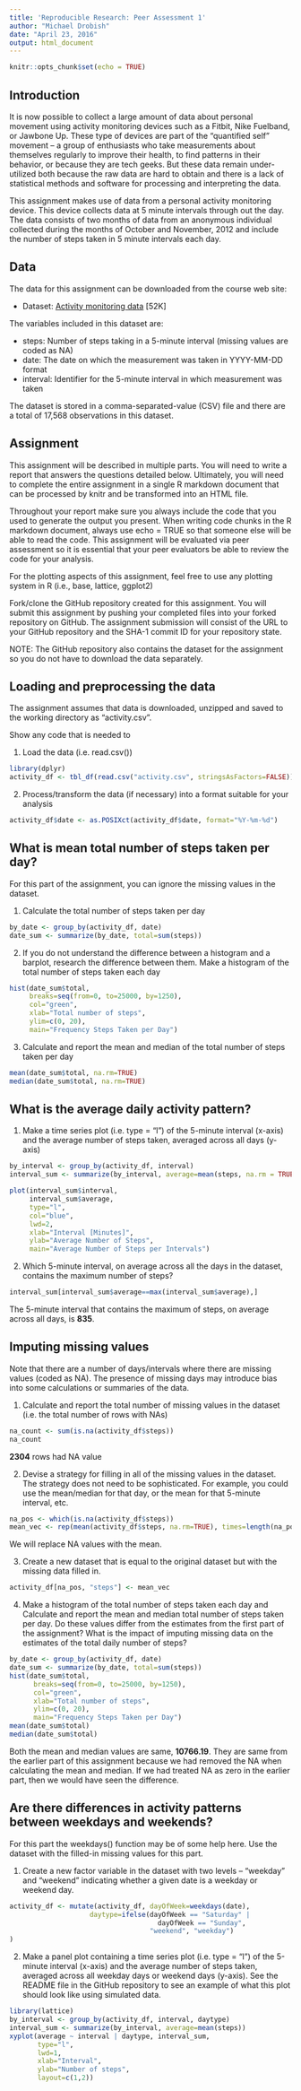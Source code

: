 ```yaml
---
title: 'Reproducible Research: Peer Assessment 1'
author: "Michael Drobish"
date: "April 23, 2016"
output: html_document
---
```


```r
knitr::opts_chunk$set(echo = TRUE)
```

## Introduction

It is now possible to collect a large amount of data about personal movement using activity monitoring devices such as a Fitbit, Nike Fuelband, or Jawbone Up. These type of devices are part of the “quantified self” movement – a group of enthusiasts who take measurements about themselves regularly to improve their health, to find patterns in their behavior, or because they are tech geeks. But these data remain under-utilized both because the raw data are hard to obtain and there is a lack of statistical methods and software for processing and interpreting the data.

This assignment makes use of data from a personal activity monitoring device. This device collects data at 5 minute intervals through out the day. The data consists of two months of data from an anonymous individual collected during the months of October and November, 2012 and include the number of steps taken in 5 minute intervals each day.

## Data

The data for this assignment can be downloaded from the course web site:

* Dataset: [Activity monitoring data](https://d396qusza40orc.cloudfront.net/repdata%2Fdata%2Factivity.zip) [52K]

The variables included in this dataset are:

* steps: Number of steps taking in a 5-minute interval (missing values are coded as NA)
* date: The date on which the measurement was taken in YYYY-MM-DD format
* interval: Identifier for the 5-minute interval in which measurement was taken

The dataset is stored in a comma-separated-value (CSV) file and there are a total of 17,568 observations in this dataset.

## Assignment

This assignment will be described in multiple parts. You will need to write a report that answers the questions detailed below. Ultimately, you will need to complete the entire assignment in a single R markdown document that can be processed by knitr and be transformed into an HTML file.

Throughout your report make sure you always include the code that you used to generate the output you present. When writing code chunks in the R markdown document, always use echo = TRUE so that someone else will be able to read the code. This assignment will be evaluated via peer assessment so it is essential that your peer evaluators be able to review the code for your analysis.

For the plotting aspects of this assignment, feel free to use any plotting system in R (i.e., base, lattice, ggplot2)

Fork/clone the GitHub repository created for this assignment. You will submit this assignment by pushing your completed files into your forked repository on GitHub. The assignment submission will consist of the URL to your GitHub repository and the SHA-1 commit ID for your repository state.

NOTE: The GitHub repository also contains the dataset for the assignment so you do not have to download the data separately.

## Loading and preprocessing the data

The assignment assumes that data is downloaded, unzipped and saved to the working directory as "activity.csv".


Show any code that is needed to

1.  Load the data (i.e. read.csv())

```r
library(dplyr)
activity_df <- tbl_df(read.csv("activity.csv", stringsAsFactors=FALSE))
```

2.  Process/transform the data (if necessary) into a format suitable for your analysis
```r
activity_df$date <- as.POSIXct(activity_df$date, format="%Y-%m-%d")
```

## What is mean total number of steps taken per day?

For this part of the assignment, you can ignore the missing values in the dataset.

1.  Calculate the total number of steps taken per day
```r
by_date <- group_by(activity_df, date)
date_sum <- summarize(by_date, total=sum(steps))
```
2.  If you do not understand the difference between a histogram and a barplot, research the difference between them. Make a histogram of the total number of steps taken each day
```r
hist(date_sum$total, 
     breaks=seq(from=0, to=25000, by=1250),
     col="green", 
     xlab="Total number of steps", 
     ylim=c(0, 20), 
     main="Frequency Steps Taken per Day")
```

3.  Calculate and report the mean and median of the total number of steps taken per day
```r
mean(date_sum$total, na.rm=TRUE)
median(date_sum$total, na.rm=TRUE)
```

## What is the average daily activity pattern?

1.  Make a time series plot (i.e. type = "l") of the 5-minute interval (x-axis) and the average number of steps taken, averaged across all days (y-axis)
```r
by_interval <- group_by(activity_df, interval)
interval_sum <- summarize(by_interval, average=mean(steps, na.rm = TRUE))

plot(interval_sum$interval, 
     interval_sum$average, 
     type="l", 
     col="blue", 
     lwd=2, 
     xlab="Interval [Minutes]", 
     ylab="Average Number of Steps", 
     main="Average Number of Steps per Intervals")
```

2.  Which 5-minute interval, on average across all the days in the dataset, contains the maximum number of steps?
```r
interval_sum[interval_sum$average==max(interval_sum$average),]
```
The 5-minute interval that contains the maximum of steps, on average across all days, is **835**.

## Imputing missing values

Note that there are a number of days/intervals where there are missing values (coded as NA). The presence of missing days may introduce bias into some calculations or summaries of the data.

1.  Calculate and report the total number of missing values in the dataset (i.e. the total number of rows with NAs)
```r
na_count <- sum(is.na(activity_df$steps))
na_count
```
**2304** rows had NA value

2.  Devise a strategy for filling in all of the missing values in the dataset. The strategy does not need to be sophisticated. For example, you could use the mean/median for that day, or the mean for that 5-minute interval, etc.
```r
na_pos <- which(is.na(activity_df$steps))
mean_vec <- rep(mean(activity_df$steps, na.rm=TRUE), times=length(na_pos))
```
We will replace NA values with the mean.

3.  Create a new dataset that is equal to the original dataset but with the missing data filled in.
```r
activity_df[na_pos, "steps"] <- mean_vec
```

4.  Make a histogram of the total number of steps taken each day and Calculate and report the mean and median total number of steps taken per day. Do these values differ from the estimates from the first part of the assignment? What is the impact of imputing missing data on the estimates of the total daily number of steps?

```r
by_date <- group_by(activity_df, date)
date_sum <- summarize(by_date, total=sum(steps))
hist(date_sum$total, 
      breaks=seq(from=0, to=25000, by=1250),
      col="green", 
      xlab="Total number of steps", 
      ylim=c(0, 20), 
      main="Frequency Steps Taken per Day")
mean(date_sum$total)
median(date_sum$total)
```

Both the mean and median values are same, **10766.19**.  They are same from the earlier part of this assignment because we had removed the NA when calculating the mean and median.  If we had treated NA as zero in the earlier part, then we would have seen the difference.

## Are there differences in activity patterns between weekdays and weekends?

For this part the weekdays() function may be of some help here. Use the dataset with the filled-in missing values for this part.

1.  Create a new factor variable in the dataset with two levels – “weekday” and “weekend” indicating whether a given date is a weekday or weekend day.

```r
activity_df <- mutate(activity_df, dayOfWeek=weekdays(date), 
                    daytype=ifelse(dayOfWeek == "Saturday" | 
                                     dayOfWeek == "Sunday", 
                                   "weekend", "weekday")
)

```

2.  Make a panel plot containing a time series plot (i.e. type = "l") of the 5-minute interval (x-axis) and the average number of steps taken, averaged across all weekday days or weekend days (y-axis). See the README file in the GitHub repository to see an example of what this plot should look like using simulated data.

```r
library(lattice)
by_interval <- group_by(activity_df, interval, daytype)
interval_sum <- summarize(by_interval, average=mean(steps))
xyplot(average ~ interval | daytype, interval_sum, 
       type="l", 
       lwd=1, 
       xlab="Interval", 
       ylab="Number of steps", 
       layout=c(1,2))

```



